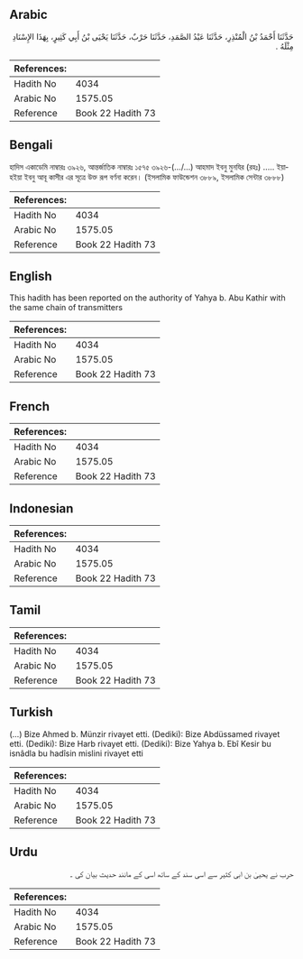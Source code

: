 ## Arabic


<div dir="rtl" lang="ar" style={{fontSize:'larger',backgroundColor:'#f8f9fa',padding:20}}>
حَدَّثَنَا أَحْمَدُ بْنُ الْمُنْذِرِ، حَدَّثَنَا عَبْدُ الصَّمَدِ، حَدَّثَنَا حَرْبٌ، حَدَّثَنَا يَحْيَى بْنُ أَبِي كَثِيرٍ، بِهَذَا الإِسْنَادِ مِثْلَهُ ‏.‏
</div>
<div style={{backgroundColor:'#f8f9fa',padding:20, marginBottom: 10}}><table> <thead> <tr> <th>References:</th> <th></th> </tr> </thead> <tbody><tr><td>Hadith No</td><td>4034</td></tr><tr><td>Arabic No</td><td>1575.05</td></tr><tr><td>Reference</td><td>Book 22 Hadith 73</td></tr></tbody></table></div>

## Bengali


<div dir="ltr" lang="bn" style={{fontSize:'larger',backgroundColor:'#f8f9fa',padding:20}}>
হাদিস একাডেমি নাম্বারঃ ৩৯২৬, আন্তর্জাতিক নাম্বারঃ ১৫৭৫ ৩৯২৬-(.../...) আহমাদ ইবনু মুনযির (রহঃ) ..... ইয়াহইয়া ইবনু আবূ কাসীর এর সূত্রে উক্ত রূপ বর্ণনা করেন। (ইসলামিক ফাউন্ডেশন ৩৮৮৯, ইসলামিক সেন্টার ৩৮৮৮)
</div>
<div style={{backgroundColor:'#f8f9fa',padding:20, marginBottom: 10}}><table> <thead> <tr> <th>References:</th> <th></th> </tr> </thead> <tbody><tr><td>Hadith No</td><td>4034</td></tr><tr><td>Arabic No</td><td>1575.05</td></tr><tr><td>Reference</td><td>Book 22 Hadith 73</td></tr></tbody></table></div>

## English


<div dir="ltr" lang="en" style={{fontSize:'larger',backgroundColor:'#f8f9fa',padding:20}}>
This hadith has been reported on the authority of Yahya b. Abu Kathir with the same chain of transmitters
</div>
<div style={{backgroundColor:'#f8f9fa',padding:20, marginBottom: 10}}><table> <thead> <tr> <th>References:</th> <th></th> </tr> </thead> <tbody><tr><td>Hadith No</td><td>4034</td></tr><tr><td>Arabic No</td><td>1575.05</td></tr><tr><td>Reference</td><td>Book 22 Hadith 73</td></tr></tbody></table></div>

## French


<div dir="ltr" lang="fr" style={{fontSize:'larger',backgroundColor:'#f8f9fa',padding:20}}>

</div>
<div style={{backgroundColor:'#f8f9fa',padding:20, marginBottom: 10}}><table> <thead> <tr> <th>References:</th> <th></th> </tr> </thead> <tbody><tr><td>Hadith No</td><td>4034</td></tr><tr><td>Arabic No</td><td>1575.05</td></tr><tr><td>Reference</td><td>Book 22 Hadith 73</td></tr></tbody></table></div>

## Indonesian


<div dir="ltr" lang="id" style={{fontSize:'larger',backgroundColor:'#f8f9fa',padding:20}}>

</div>
<div style={{backgroundColor:'#f8f9fa',padding:20, marginBottom: 10}}><table> <thead> <tr> <th>References:</th> <th></th> </tr> </thead> <tbody><tr><td>Hadith No</td><td>4034</td></tr><tr><td>Arabic No</td><td>1575.05</td></tr><tr><td>Reference</td><td>Book 22 Hadith 73</td></tr></tbody></table></div>

## Tamil


<div dir="ltr" lang="ta" style={{fontSize:'larger',backgroundColor:'#f8f9fa',padding:20}}>

</div>
<div style={{backgroundColor:'#f8f9fa',padding:20, marginBottom: 10}}><table> <thead> <tr> <th>References:</th> <th></th> </tr> </thead> <tbody><tr><td>Hadith No</td><td>4034</td></tr><tr><td>Arabic No</td><td>1575.05</td></tr><tr><td>Reference</td><td>Book 22 Hadith 73</td></tr></tbody></table></div>

## Turkish


<div dir="ltr" lang="tr" style={{fontSize:'larger',backgroundColor:'#f8f9fa',padding:20}}>
(…) Bize Ahmed b. Münzir rivayet etti. (Dediki): Bize Abdüssamed rivayet etti. (Dediki): Bize Harb rivayet etti. (Dediki): Bize Yahya b. Ebî Kesir bu isnâdla bu hadîsin mislini rivayet etti
</div>
<div style={{backgroundColor:'#f8f9fa',padding:20, marginBottom: 10}}><table> <thead> <tr> <th>References:</th> <th></th> </tr> </thead> <tbody><tr><td>Hadith No</td><td>4034</td></tr><tr><td>Arabic No</td><td>1575.05</td></tr><tr><td>Reference</td><td>Book 22 Hadith 73</td></tr></tbody></table></div>

## Urdu


<div dir="rtl" lang="ur" style={{fontSize:'larger',backgroundColor:'#f8f9fa',padding:20}}>
حرب نے یحییٰ بن ابی کثیر سے اسی سند کے ساتھ اسی کے مانند حدیث بیان کی ۔
</div>
<div style={{backgroundColor:'#f8f9fa',padding:20, marginBottom: 10}}><table> <thead> <tr> <th>References:</th> <th></th> </tr> </thead> <tbody><tr><td>Hadith No</td><td>4034</td></tr><tr><td>Arabic No</td><td>1575.05</td></tr><tr><td>Reference</td><td>Book 22 Hadith 73</td></tr></tbody></table></div>